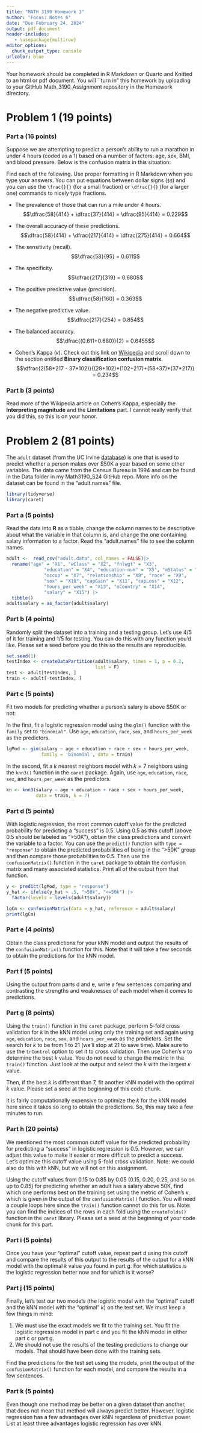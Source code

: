 ```yaml
---
title: "MATH 3190 Homework 3"
author: "Focus: Notes 6"
date: "Due February 24, 2024"
output: pdf_document
header-includes:
   - \usepackage{multirow}
editor_options: 
  chunk_output_type: console
urlcolor: blue
---
```


Your homework should be completed in R Markdown or Quarto and Knitted to an html or pdf document. You will ``turn in" this homework by uploading to your GitHub Math_3190_Assignment repository in the Homework directory.


# Problem 1 (19 points) 

### Part a (16 points)
Suppose we are attempting to predict a person's ability to run a marathon in under 4 hours (coded as a 1) based on a number of factors: age, sex, BMI, and blood pressure. Below is the confusion matrix in this situation:

\begin{table}[h]
\centering
\begin{tabular}{ccccc}
                           &                        & \multicolumn{2}{c}{Actual}                         &  \\
                           &                        & 1                       & 0                        &  \\ \cline{3-4}
\multirow{2}{*}{Predicted} & \multicolumn{1}{c|}{1} & \multicolumn{1}{c|}{58} & \multicolumn{1}{c|}{102} &  \\ \cline{3-4}
                           & \multicolumn{1}{c|}{0} & \multicolumn{1}{c|}{37} & \multicolumn{1}{c|}{217} &  \\ \cline{3-4}
\end{tabular}
\end{table}

Find each of the following. Use proper formatting in R Markdown when you type your answers. You can put equations between dollar signs (`$$`) and you can use the `\frac{}{}` (for a small fraction) or `\dfrac{}{}` (for a larger one) commands to nicely type fractions.

* The prevalence of those that can run a mile under 4 hours. 
$$\dfrac{58}{414} + \dfrac{37}{414} = \dfrac{95}{414} = 0.229$$

* The overall accuracy of these predictions.
$$\dfrac{58}{414} + \dfrac{217}{414} = \dfrac{275}{414} = 0.664$$

* The sensitivity (recall).
$$\dfrac{58}{95} = 0.611$$

* The specificity.
$$\dfrac{217}{319} = 0.680$$

* The positive predictive value (precision).
$$\dfrac{58}{160} = 0.363$$

* The negative predictive value.
$$\dfrac{217}{254} = 0.854$$

* The balanced accuracy. 
$$\dfrac{(0.611+0.680)}{2} = 0.6455$$

* Cohen's Kappa ($\kappa$). Check out this link on [Wikipedia](https://en.wikipedia.org/wiki/Cohen%27s_kappa) and scroll down to the section entitled **Binary classification confusion matrix**.
$$\dfrac{2(58*217 - 37*102)}{(28+102)*(102+217)+(58+37)*(37*217)} = 0.234$$


### Part b (3 points)
Read more of the Wikipedia article on Cohen's Kappa, especially the **Interpreting magnitude** and the **Limitations** part. I cannot really verify that you did this, so this is on your honor.



# Problem 2 (81 points)

The `adult` dataset (from the UC Irvine [database](https://archive.ics.uci.edu/dataset/2/adult)) is one that is used to predict whether a person makes over $50K a year based on some other variables. The data came from the Census Bureau in 1994 and can be found in the Data folder in my Math3190_S24 GitHub repo. More info on the dataset can be found in the "adult.names" file.
```r
library(tidyverse)
library(caret)
```

### Part a (5 points)
Read the data into **R** as a tibble, change the column names to be descriptive about what the variable in that column is, and change the one containing salary information to a factor. Read the "adult.names" file to see the column names.
```r
adult <-  read_csv("adult.data", col_names = FALSE)|>
  rename("age" = "X1", "wClass" = "X2", "fnlwgt" = "X3",
              "education" = "X4", "education-num" = "X5", "mStatus" = "X6",
              "occup" = "X7", "relationship" = "X8", "race" = "X9", 
              "sex" = "X10", "capGain" = "X11", "capLoss" = "X12", 
              "hours_per_week" = "X13", "nCountry" = "X14",
              "salary" = "X15") |> 
  tibble() 
adult$salary = as_factor(adult$salary)
```


### Part b (4 points)
Randomly split the dataset into a training and a testing group. Let's use 4/5 of it for training and 1/5 for testing. You can do this with any function you'd like. Please set a seed before you do this so the results are reproducible. 
```r
set.seed(1)
testIndex <- createDataPartition(adult$salary, times = 1, p = 0.2,
                                 list = F)
test <- adult[testIndex, ]
train <- adult[-testIndex, ]
```



### Part c (5 points)
Fit two models for predicting whether a person's salary is above $50K or not:

In the first, fit a logistic regression model using the `glm()` function with the `family` set to `"binomial"`. Use `age`, `education`, `race`, `sex`, and `hours_per_week` as the predictors. 
```r
lgMod <- glm(salary ~ age + education + race + sex + hours_per_week,
             family = 'binomial', data = train)
```


In the second, fit a $k$ nearest neighbors model with $k=7$ neighbors using the `knn3()` function in the `caret` package. Again, use `age`, `education`, `race`, `sex`, and `hours_per_week` as the predictors. 
```r
kn <- knn3(salary ~ age + education + race + sex + hours_per_week, 
           data = train, k = 7)
```


### Part d (5 points)
With logistic regression, the most common cutoff value for the predicted probability for predicting a "success" is 0.5. Using 0.5 as this cutoff (above 0.5 should be labeled as ">50K"), obtain the class predictions and convert the variable to a factor. You can use the `predict()` function with `type = "response"` to obtain the predicted probabilities of being in the ">50K" group and then compare those probabilities to 0.5. Then use the `confusionMatrix()` function in the `caret` package to obtain the confusion matrix and many associated statistics. Print all of the output from that function.
```r
y <- predict(lgMod, type = "response")
y_hat <- ifelse(y_hat > .5, ">50k", "<=50k") |> 
  factor(levels = levels(adult$salary))

lgCm <- confusionMatrix(data = y_hat, reference = adult$salary)
print(lgCm)

```


### Part e (4 points)
Obtain the class predictions for your kNN model and output the results of the `confusionMatrix()` function for this. Note that it will take a few seconds to obtain the predictions for the kNN model.


### Part f (5 points)
Using the output from parts d and e, write a few sentences comparing and contrasting the strengths and weaknesses of each model when it comes to predictions.


### Part g (8 points)
Using the `train()` function in the `caret` package, perform 5-fold cross validation for $k$ in the kNN model using only the training set and again using `age`, `education`, `race`, `sex`, and `hours_per_week` as the predictors. Set the search for $k$ to be from 1 to 21 (we'll stop at 21 to save time). Make sure to use the `trControl` option to set it to cross validation. Then use Cohen's $\kappa$ to determine the best $k$ value. You do not need to change the metric in the `train()` function. Just look at the output and select the $k$ with the largest $\kappa$ value. 

Then, if the best $k$ is different than 7, fit another kNN model with the optimal $k$ value. Please set a seed at the beginning of this code chunk.

It is fairly computationally expensive to optimize the $k$ for the kNN model here since it takes so long to obtain the predictions. So, this may take a few minutes to run. 



### Part h (20 points)
We mentioned the most common cutoff value for the predicted probability for predicting a "success" in logistic regression is 0.5. However, we can adjust this value to make it easier or more difficult to predict a success. Let's optimize this cutoff value using 5-fold cross validation. Note: we could also do this with kNN, but we will not on this assignment.

Using the cutoff values from 0.15 to 0.85 by 0.05 (0.15, 0.20, 0.25, and so on up to 0.85) for predicting whether an adult has a salary above 50K, find which one performs best on the training set using the metric of Cohen's $\kappa$, which is given in the output of the `confusionMatrix()` function. You will need a couple loops here since the `train()` function cannot do this for us. Note: you can find the indices of the rows in each fold using the `createFolds()` function in the `caret` library. Please set a seed at the beginning of your code chunk for this part.


### Part i (5 points)
Once you have your "optimal" cutoff value, repeat part d using this cutoff and compare the results of this output to the results of the output for a kNN model with the optimal $k$ value you found in part g. For which statistics is the logistic regression better now and for which is it worse?


### Part j (15 points)
Finally, let's test our two models (the logistic model with the "optimal" cutoff and the kNN model with the "optimal" $k$) on the test set. We must keep a few things in mind:

1. We must use the exact models we fit to the training set. You fit the logistic regression model in part c and you fit the kNN model in either part c or part g.
2. We should not use the results of the testing predictions to change our models. That should have been done with the training sets.

Find the predictions for the test set using the models, print the output of the `confusionMatrix()` function for each model, and compare the results in a few sentences.


### Part k (5 points)
Even though one method may be better on a given dataset than another, that does not mean that method will always predict better. However, logistic regression has a few advantages over kNN regardless of predictive power. List at least three advantages logistic regression has over kNN.

